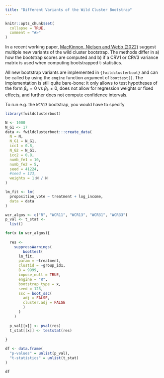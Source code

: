 ```yaml
---
title: "Different Variants of the Wild Cluster Bootstrap"
---
```


```r
knitr::opts_chunk$set(
  collapse = TRUE,
  comment = "#>"
)
```

In a recent working paper, [MacKinnon, Nielsen and Webb (2022)](https://www.econ.queensu.ca/sites/econ.queensu.ca/files/wpaper/qed_wp_1485.pdf) suggest multiple new variants of the wild cluster bootstrap. The methods differ in a) how the bootstrap scores are computed and b) if a CRV1 or CRV3 variance matrix is used when computing bootstrapped t-statistics. 

All new bootstrap variants are implemented in `{fwildclusterboot}` and can be called by using the `engine` function argument of `boottest()`. The implementation is still quite bare-bone: it only allows to test hypotheses of the form $\beta_k = 0$ vs $\beta_k \neq 0$, does not allow for regression weights or fixed effects, and further does not compute confidence intervals. 

To run e.g. the `WCR13` bootstrap, you would have to specify 

```r
library(fwildclusterboot)

N <- 1000
N_G1 <- 17
data <- fwildclusterboot:::create_data(
  N = N,
  N_G1 = N_G1,
  icc1 = 0.8,
  N_G2 = N_G1,
  icc2 = 0.8,
  numb_fe1 = 10,
  numb_fe2 = 5,
  seed = 41224,
  #seed = 123,
  weights = 1:N / N
)

lm_fit <- lm(
  proposition_vote ~ treatment + log_income, 
  data = data
)

wcr_algos <- c("R", "WCR11", "WCR13", "WCR31", "WCR33")
p_val <- t_stat <- 
  list()

for(x in wcr_algos){
  
  res <- 
    suppressWarnings(
        boottest(
      lm_fit, 
      param = ~treatment, 
      clustid = ~group_id1,
      B = 9999, 
      impose_null = TRUE,
      engine = "R",
      bootstrap_type = x,
      seed = 123, 
      ssc = boot_ssc(
        adj = FALSE, 
        cluster.adj = FALSE
        )
      )
    )
  
  p_val[[x]] <- pval(res)
  t_stat[[x]] <- teststat(res)
  
}

df <- data.frame(
  "p-values" = unlist(p_val), 
  "t-statistics" = unlist(t_stat)
)

df

```
